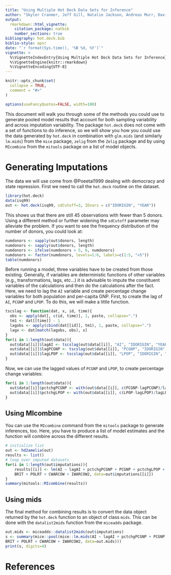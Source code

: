 ---
title: "Using Multiple Hot Deck Data Sets for Inference"
author: "Skyler Cranmer, Jeff Gill, Natalie Jackson, Andreas Murr, David A. Armstrong II, Simon Heuberger"
output: 
  rmarkdown::html_vignette:
    citation_package: natbib
    number_sections: true
bibliography: hot.deck.bib
biblio-style: apsr
date: "`r format(Sys.time(), '%B %d, %Y')`"
vignette: >
  %\VignetteIndexEntry{Using Multiple Hot Deck Data Sets for Inference}
  %\VignetteEngine{knitr::rmarkdown}
  %\VignetteEncoding{UTF-8}
---

```{r, include = FALSE}
knitr::opts_chunk$set(
  collapse = TRUE,
  comment = "#>"
)
```

```{r setup, echo=FALSE, include=FALSE}
options(useFancyQuotes=FALSE, width=100)
```


This document will walk you through some of the methods you could use to generate pooled model results that account for both sampling variability and across imputation variability.  The package `hot.deck` does not come with a set of functions to do inference, so we will show you how you could use the data generated by `hot.deck` in combination with `glm.mids` (and similarly `lm.mids`) from the `mice` package, `zelig` from the `Zelig` package and by using `MIcombine` from the `mitools` package on a list of model objects.

# Generating Imputations

The data we will use come from @Poeetal1999 dealing with democracy and state repression.  First we need to call the `hot.deck` routine on the dataset.

```{r echo=T, include=T}
library(hot.deck)
data(isq99)
out <- hot.deck(isq99, sdCutoff=3, IDvars = c("IDORIGIN", "YEAR"))
```
  
This shows us that there are still 45 observations with fewer than 5 donors.  Using a different method or further widening the `sdCutoff` parameter may alleviate the problem.  If you want to see the frequency distribution of the number of donors, you could look at:

```{r numdonors, echo=T, include=T}
numdonors <- sapply(out$donors, length)
numdonors <- sapply(out$donors, length)
numdonors <- ifelse(numdonors > 5, 6, numdonors)
numdonors <- factor(numdonors, levels=1:6, labels=c(1:5, ">5"))
table(numdonors)
```

Before running a model, three variables have to be created from those existing.  Generally, if variables are deterministic functions of other variables (e.g., transformations, lags, etc...) it is advisable to impute the constituent variables of the calculations and then do the calculations after the fact.  Here, we need to lag the `AI` variable and create percentage change variables for both population and per-capita GNP.  First, to create the lag of `AI`, `PCGNP` and `LPOP`.  To do this, we will make a little function.

```{r tscslag, echo=T, include=T}
tscslag <- function(dat, x, id, time){
  obs <- apply(dat[, c(id, time)], 1, paste, collapse=".")
  tm1 <- dat[[time]] - 1
  lagobs <- apply(cbind(dat[[id]], tm1), 1, paste, collapse=".")
  lagx <- dat[match(lagobs, obs), x]
}
for(i in 1:length(out$data)){
  out$data[[i]]$lagAI <- tscslag(out$data[[i]], "AI", "IDORIGIN", "YEAR")
  out$data[[i]]$lagPCGNP <- tscslag(out$data[[i]], "PCGNP", "IDORIGIN", "YEAR")
  out$data[[i]]$lagLPOP <- tscslag(out$data[[i]], "LPOP", "IDORIGIN", "YEAR")
}
```

Now, we can use the lagged values of `PCGNP` and `LPOP`, to create percentage change variables:

```{r pcgchange, echo=T, include=T}
for(i in 1:length(out$data)){
  out$data[[i]]$pctchgPCGNP <- with(out$data[[i]], c(PCGNP-lagPCGNP)/lagPCGNP)
  out$data[[i]]$pctchgLPOP <- with(out$data[[i]], c(LPOP-lagLPOP)/lagLPOP)
}
```

## Using MIcombine

You can use the `MIcombine` command from the `mitools` package to generate inferences, too.  Here, you have to produce a list of model estimates and the function will combine across the different results.

```{r mods, echo=T, include=T}
# initialize list
out <- hd2amelia(out)
results <- list()
# loop over imputed datasets
for(i in 1:length(out$imputations)){
    results[[i]] <- lm(AI ~ lagAI + pctchgPCGNP + PCGNP + pctchgLPOP + LPOP + MIL2 + LEFT +
    BRIT + POLRT + CWARCOW + IWARCOW2, data=out$imputations[[i]])
}
summary(mitools::MIcombine(results))
```

## Using mids

The final method for combining results is to convert the data object returned by the `hot.deck` function to an object of class `mids`.  This can be done with the `datalist2mids` function from the `miceadds` package.

```{r conv, echo=T, include=T}
out.mids <- miceadds::datalist2mids(out$imputations)
s <- summary(mice::pool(mice::lm.mids(AI ~ lagAI + pctchgPCGNP + PCGNP + pctchgLPOP + LPOP + MIL2 + LEFT +
BRIT + POLRT + CWARCOW + IWARCOW2, data=out.mids)))
print(s, digits=4)
```

# References

